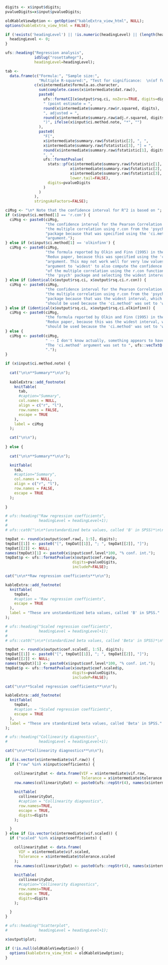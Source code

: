 
<div style="display:block;clear:both;" class="rosetta-regr-start"></div>
<div class="rosetta-regr-container">

```{r,eval=TRUE, echo=FALSE}

digits <- x$input$digits;
pvalueDigits=x$input$pvalueDigits;

oldKableViewOption <- getOption("kableExtra_view_html", NULL);
options(kableExtra_view_html = FALSE);

if (!exists('headingLevel') || !is.numeric(headingLevel) || (length(headingLevel) != 1)) {
  headingLevel <- 0;
}

```

```{r, results='asis', eval=TRUE}
ufs::heading("Regression analysis",
             idSlug("rosettaRegr"),
             headingLevel=headingLevel);
```

```{r, echo=echoPartial, results='asis', eval=TRUE}

tab <-
  data.frame(c("Formula:", "Sample size:",
               "Multiple R-squared:", "Test for significance:  \n(of full model)"),
             c(x$intermediate$formula.as.character,
               sum(complete.cases(x$intermediate$dat.raw)),
               paste0(
                 ufs::formatCI(x$output$rsq.ci, noZero=TRUE, digits=digits),
                 " (point estimate = ",
                 round(x$intermediate$summary.raw$r.squared, digits),
                 ", adjusted = ",
                 round(x$intermediate$summary.raw$adj.r.squared, digits),
                 ")", ifelse(x$input$ci.method.note, "*", "")
               ),
               paste0(
                 "F[",
                 x$intermediate$summary.raw$fstatistic[2], ", ",
                 x$intermediate$summary.raw$fstatistic[3], "] = ",
                 round(x$intermediate$summary.raw$fstatistic[1], digits),
                 ", ",
                 ufs::formatPvalue(
                   stats::pf(x$intermediate$summary.raw$fstatistic[1],
                             x$intermediate$summary.raw$fstatistic[2],
                             x$intermediate$summary.raw$fstatistic[3],
                             lower.tail=FALSE),
                   digits=pvalueDigits
                 )
               )
             ),
             stringsAsFactors=FALSE);

ciMsg <- "\n* Note that the confidence interval for R^2 is based on ";
if (x$input$ci.method[1] == 'r.con') {
  ciMsg <- paste0(ciMsg,
                  "the confidence interval for the Pearson Correlation of ",
                  "the multiple correlation using r.con from the 'psych' ",
                  "package because that was specified using the 'ci.method' ",
                  "argument.");
} else if (x$input$ci.method[1] == 'olkinfinn') {
  ciMsg <- paste0(ciMsg,
                  "the formula reported by Olkin and Finn (1995) in their Correlation ",
                  "Redux paper, because this was specified using the 'ci.method' ",
                  "argument. This may not work well for very low values. Set the ",
                  "argument to 'widest' to also compute the confidence interval ",
                  "of the multiple correlation using the r.con function from ",
                  "the 'psych' package and selecting the widest interval.");
} else if (identical(x$output$rsq.ci, x$output$rsq.ci.r.con)) {
  ciMsg <- paste0(ciMsg,
                  "the confidence interval for the Pearson Correlation of ",
                  "the multiple correlation using r.con from the 'psych' ",
                  "package because that was the widest interval, which ",
                  "should be used because the 'ci.method' was set to 'widest'.");
} else if (identical(x$output$rsq.ci, x$output$rsq.ci.olkinfinn)) {
  ciMsg <- paste0(ciMsg,
                  "the formula reported by Olkin and Finn (1995) in their Correlation ",
                  "Redux paper, because this was the widest interval, which ",
                  "should be used because the 'ci.method' was set to 'widest'.");
} else {
  ciMsg <- paste0(ciMsg,
                  " -- I don't know actually, something appears to have gone wrong. ",
                  "The 'ci.method' argument was set to ", ufs::vecTxtQ(x$input$ci.method),
                  ".");
}

if (x$input$ci.method.note) {
  
  cat("\n\n**Summary**\n\n");
  
  kableExtra::add_footnote(
    knitTable(
      tab,
      #caption="Summary",
      col.names = NULL,
      align = c("r", "l"),
      row.names = FALSE,
      escape = TRUE
    ),
    label = ciMsg
  );

  cat("\n\n");
  
} else {
    
  cat("\n\n**Summary**\n\n");

  knitTable(
    tab,
    #caption="Summary",
    col.names = NULL,
    align = c("r", "l"),
    row.names = FALSE,
    escape = TRUE
  );
  
}


```

```{r, echo=echoPartial, results='asis', eval=("raw" %in% x$input$coefficients) }

# ufs::heading("Raw regression coefficients",
#              headingLevel = headingLevel+1);
# 
# ufs::cat0("\n\n*(unstandardized beta values, called 'B' in SPSS)*\n\n");

tmpDat <- round(x$output$coef.raw[, 1:5], digits);
tmpDat[[1]] <- paste0("[", tmpDat[[1]], "; ", tmpDat[[2]], "]");
tmpDat[[2]] <- NULL;
names(tmpDat)[1] <- paste0(x$input$conf.level*100, "% conf. int.");
tmpDat$p <- ufs::formatPvalue(x$output$coef.raw$p,
                              digits=pvalueDigits,
                              includeP=FALSE);

cat("\n\n**Raw regression coefficients**\n\n");

kableExtra::add_footnote(
  knitTable(
    tmpDat,
    #caption = "Raw regression coefficients",
    escape = TRUE
  ),
  label = "These are unstandardized beta values, called 'B' in SPSS."
);

```

```{r, echo=echoPartial, results='asis', eval=("scaled" %in% x$input$coefficients) }

# ufs::heading("Scaled regression coefficients",
#              headingLevel = headingLevel+1);
# 
# ufs::cat0("\n\n*(standardized beta values, called 'Beta' in SPSS)*\n\n");

tmpDat <- round(x$output$coef.scaled[, 1:5], digits);
tmpDat[[1]] <- paste0("[", tmpDat[[1]], "; ", tmpDat[[2]], "]");
tmpDat[[2]] <- NULL;
names(tmpDat)[1] <- paste0(x$input$conf.level*100, "% conf. int.");
tmpDat$p <- ufs::formatPvalue(x$output$coef.scaled$p,
                              digits=pvalueDigits,
                              includeP=FALSE);

cat("\n\n**Scaled regression coefficients**\n\n");

kableExtra::add_footnote(
  knitTable(
    tmpDat,
    #caption = "Scaled regression coefficients",
    escape = TRUE
  ),
  label = "These are standardized beta values, called 'Beta' in SPSS."
);

```

```{r, echo=echoPartial, results='asis', eval=(x$input$collinearity && ((!is.null(x$intermediate$vif.raw)) || (!is.null(x$intermediate$vif.scaled)))) }

# ufs::heading("Collinearity diagnostics",
#              headingLevel = headingLevel+1);

cat("\n\n**Collinearity diagnostics**\n\n");

if (is.vector(x$intermediate$vif.raw)) {
  if ("raw" %in% x$input$coefficients) {

    collinearityDat <- data.frame(VIF = x$intermediate$vif.raw,
                                  Tolerance = x$intermediate$tolerance.raw);
    row.names(collinearityDat) <- paste0(ufs::repStr(4), names(x$intermediate$vif.raw));
    
    knitTable(
      collinearityDat,
      #caption = "Collinearity diagnostics",
      row.names=TRUE,
      escape = TRUE,
      digits=digits
    );

  }
} else if (is.vector(x$intermediate$vif.scaled)) {
  if ("scaled" %in% x$input$coefficients) {

    collinearityDat <- data.frame(
      VIF = x$intermediate$vif.scaled,
      Tolerance = x$intermediate$tolerance.scaled
    );
    row.names(collinearityDat) <- paste0(ufs::repStr(4), names(x$intermediate$vif.scaled));
    
    knitTable(
      collinearityDat,
      #caption="Collinearity diagnostics",
      row.names=TRUE,
      escape = TRUE,
      digits=digits
    );

  }
}

```

```{r, echo=echoPartial, results='asis', eval=(!is.null(x$output$plot)), fig.width=5, fig.height=5, fig.cap="Scatterplot with regression line" }

# ufs::heading("Scatterplot",
#              headingLevel = headingLevel+1);

x$output$plot;

```

```{r echo=FALSE}
if (!is.null(oldKableViewOption)) {
  options(kableExtra_view_html = oldKableViewOption);
}
```

</div>
<div style="display:block;clear:both;" class="rosetta-regr-end"></div>
